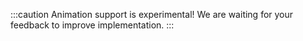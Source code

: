 :::caution
Animation support is experimental! We are waiting for your feedback to improve implementation.
:::
